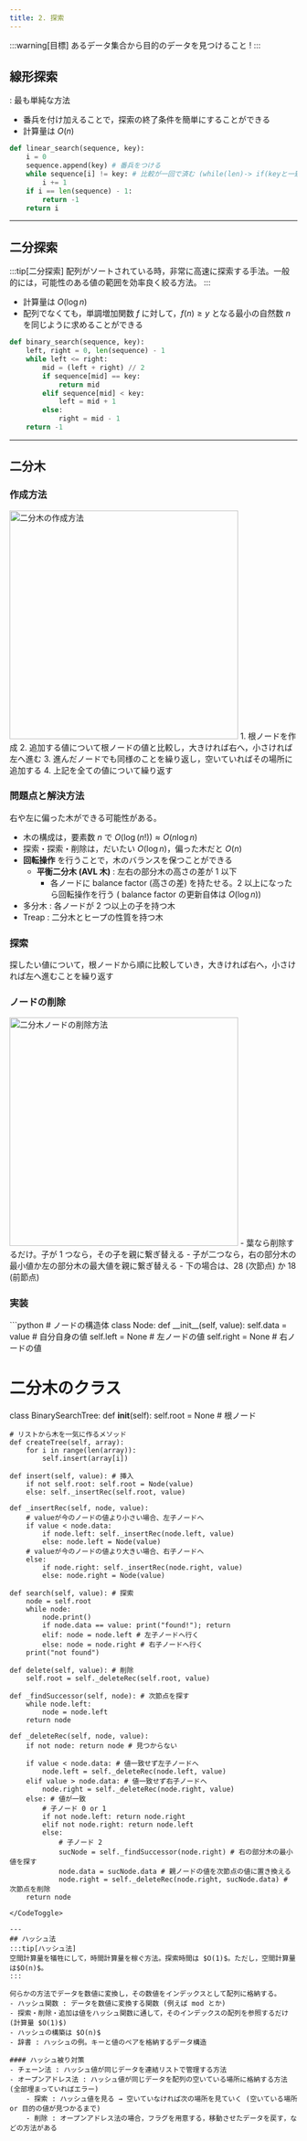 ```yaml
---
title: 2. 探索
---
```



:::warning[目標]
あるデータ集合から目的のデータを見つけること !
:::

## 線形探索
: 最も単純な方法
- 番兵を付け加えることで，探索の終了条件を簡単にすることができる
- 計算量は $O(n)$
```python
def linear_search(sequence, key):
    i = 0
    sequence.append(key) # 番兵をつける
    while sequence[i] != key: # 比較が一回で済む (while(len)-> if(keyと一致)でするより早い)
        i += 1
    if i == len(sequence) - 1:
        return -1
    return i
```
---
## 二分探索
:::tip[二分探索]
配列がソートされている時，非常に高速に探索する手法。一般的には，可能性のある値の範囲を効率良く絞る⽅法。
:::
- 計算量は $O(\log n)$
- 配列でなくても，単調増加関数 $f$ に対して，$f(n) \ge y$ となる最小の自然数 $n$ を同じように求めることができる
```python
def binary_search(sequence, key):
    left, right = 0, len(sequence) - 1
    while left <= right:
        mid = (left + right) // 2
        if sequence[mid] == key:
            return mid
        elif sequence[mid] < key:
            left = mid + 1
        else:
            right = mid - 1
    return -1
```

---
## 二分木
### 作成方法
<img src="/img/programming/make-binary-tree.png" alt="二分木の作成方法" width="400px"/>
1. 根ノードを作成
2. 追加する値について根ノードの値と比較し，大きければ右へ，小さければ左へ進む
3. 進んだノードでも同様のことを繰り返し，空いていればその場所に追加する
4. 上記を全ての値について繰り返す

### 問題点と解決方法
右や左に偏った木ができる可能性がある。
- 木の構成は，要素数 $n$ で $O(\log(n!)) \approx O(n \log n)$
- 探索・探索・削除は，だいたい $O(\log n)$，偏った木だと $O(n)$
- **回転操作** を行うことで，木のバランスを保つことができる
    - **平衡二分木 (AVL 木)** : 左右の部分木の高さの差が 1 以下
        - 各ノードに balance factor (高さの差) を持たせる。2 以上になったら回転操作を行う ( balance factor の更新自体は $O(\log n)$)
- 多分木 : 各ノードが 2 つ以上の子を持つ木
- Treap : 二分木とヒープの性質を持つ木

### 探索
探したい値について，根ノードから順に比較していき，大きければ右へ，小さければ左へ進むことを繰り返す

### ノードの削除
<img src="/img/programming/delete-node-in-binary-tree.png" alt="二分木ノードの削除方法" width="400px"/>
- 葉なら削除するだけ。子が 1 つなら，その子を親に繋ぎ替える
- 子が二つなら，右の部分木の最小値か左の部分木の最大値を親に繋ぎ替える
- 下の場合は、28 (次節点) か 18 (前節点)

### 実装
<CodeToggle language="python" title="二分木の実装">
```python
# ノードの構造体
class Node:
    def __init__(self, value):
        self.data = value # ⾃分⾃⾝の値
        self.left = None  # 左ノードの値
        self.right = None # 右ノードの値

# ⼆分⽊のクラス
class BinarySearchTree:
    def __init__(self):
        self.root = None # 根ノード
    
    # リストから⽊を⼀気に作るメソッド
    def createTree(self, array):
        for i in range(len(array)):
            self.insert(array[i])
    
    def insert(self, value): # 挿入
        if not self.root: self.root = Node(value)
        else: self._insertRec(self.root, value)

    def _insertRec(self, node, value):
        # valueが今のノードの値より⼩さい場合、左⼦ノードへ
        if value < node.data:
            if node.left: self._insertRec(node.left, value)
            else: node.left = Node(value)
        # valueが今のノードの値より大きい場合、右⼦ノードへ
        else:
            if node.right: self._insertRec(node.right, value)
            else: node.right = Node(value)
            
    def search(self, value): # 探索
        node = self.root
        while node:
            node.print()
            if node.data == value: print("found!"); return
            elif: node = node.left # 左⼦ノードへ⾏く
            else: node = node.right # 右⼦ノードへ⾏く
        print("not found")
        
    def delete(self, value): # 削除
        self.root = self._deleteRec(self.root, value)
        
    def _findSuccessor(self, node): # 次節点を探す
        while node.left:
            node = node.left
        return node
        
    def _deleteRec(self, node, value):
        if not node: return node # 見つからない

        if value < node.data: # 値一致せず左⼦ノードへ
            node.left = self._deleteRec(node.left, value)
        elif value > node.data: # 値一致せず右⼦ノードへ
            node.right = self._deleteRec(node.right, value)
        else: # 値が一致
            # ⼦ノード 0 or 1
            if not node.left: return node.right
            elif not node.right: return node.left
            else:
                # ⼦ノード 2
                sucNode = self._findSuccessor(node.right) # 右の部分木の最小値を探す
                node.data = sucNode.data # 親ノードの値を次節点の値に置き換える
                node.right = self._deleteRec(node.right, sucNode.data) # 次節点を削除
        return node
```
</CodeToggle>

---
## ハッシュ法
:::tip[ハッシュ法]
空間計算量を犠牲にして，時間計算量を稼ぐ方法。探索時間は $O(1)$。ただし，空間計算量は$O(n)$。
:::

何らかの方法でデータを数値に変換し，その数値をインデックスとして配列に格納する。
- ハッシュ関数 : データを数値に変換する関数 (例えば mod とか)
- 探索・削除・追加は値をハッシュ関数に通して，そのインデックスの配列を参照するだけ (計算量 $O(1)$)
- ハッシュの構築は $O(n)$
- 辞書 : ハッシュの例。キーと値のペアを格納するデータ構造

#### ハッシュ被り対策
- チェーン法 : ハッシュ値が同じデータを連結リストで管理する方法
- オープンアドレス法 : ハッシュ値が同じデータを配列の空いている場所に格納する方法 (全部埋まっていればエラー)
    - 探索 : ハッシュ値を見る → 空いていなければ次の場所を見ていく (空いている場所 or 目的の値が見つかるまで)
    - 削除 : オープンアドレス法の場合，フラグを用意する，移動させたデータを戻す，などの方法がある